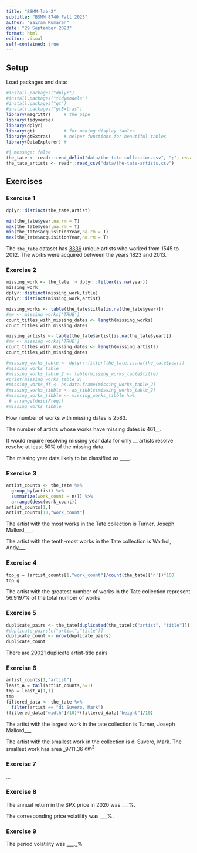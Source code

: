 ```yaml
---
title: "BSMM-lab-2"
subtitle: "BSMM 8740 Fall 2023"
author: "Sairam Kumaran"
date: "29 September 2023"
format: html
editor: visual
self-contained: true
---
```


## Setup

Load packages and data:

```r
#install.packages("dplyr")
#install.packages("tidymodels")
#install.packages("gt")
#install.packages("gtExtras")
library(magrittr)     # the pipe
library(tidyverse) 
library(dplyr)
library(gt)           # for making display tables
library(gtExtras)     # helper functions for beautiful tables
library(DataExplorer) #
```

```r
#| message: false
the_tate <- readr::read_delim("data/the-tate-collection.csv", ";", escape_double = FALSE, trim_ws = TRUE)
the_tate_artists <- readr::read_csv("data/the-tate-artists.csv")
```

## Exercises

### Exercise 1

```r
dplyr::distinct(the_tate,artist)

min(the_tate$year,na.rm = T)
max(the_tate$year,na.rm = T)
min(the_tate$acquisitionYear,na.rm = T)
max(the_tate$acquisitionYear,na.rm = T)
```

The `the_tate` dataset has [3336]{.underline} unique artists who worked from 1545 to 2012. The works were acquired between the years 1823 and 2013.

### Exercise 2

```r
missing_work <- the_tate |> dplyr::filter(is.na(year))
missing_work
dplyr::distinct(missing_work,title)
dplyr::distinct(missing_work,artist)
```

```r
missing_works <- table(the_tate$title[is.na(the_tate$year)])
#mw <- missing_works['TRUE']
count_titles_with_missing_dates <- length(missing_works)
count_titles_with_missing_dates

missing_artists <- table(the_tate$artist[is.na(the_tate$year)])
#mw <- missing_works['TRUE']
count_titles_with_missing_dates <- length(missing_artists)
count_titles_with_missing_dates
```

```r

#missing_works_table <- dplyr::filter(the_tate,is.na(the_tate$year))
#missing_works_table
#missing_works_table_2 <- table(missing_works_table$title)
#print(missing_works_table_2)
#missing_works_df <- as.data.frame(missing_works_table_2)
#missing_works_tibble <- as_tibble(missing_works_table_2)
#missing_works_tibble <- missing_works_tibble %>%
 # arrange(desc(Freq))
#missing_works_tibble
```

How number of works with missing dates is 2583.

The number of artists whose works have missing dates is 461\_\_.

It would require resolving missing year data for only \_\_ artists resolve resolve at least 50% of the missing data.

The missing year data likely to be classified as \_\_\_\_.

### Exercise 3

```r
artist_counts <- the_tate %>%
  group_by(artist) %>%
  summarize(work_count = n()) %>%
  arrange(desc(work_count))
artist_counts[1,]
artist_counts[10,"work_count"]
```

The artist with the most works in the Tate collection is Turner, Joseph Mallord\_\_\_.

The artist with the tenth-most works in the Tate collection is Warhol, Andy\_\_\_.

### Exercise 4

```r
top_g = (artist_counts[1,"work_count"]/count(the_tate)['n'])*100
top_g
```

The artist with the greatest number of works in the Tate collection represent 56.9197% of the total number of works

### Exercise 5

```r
duplicate_pairs <- the_tate[duplicated(the_tate[c("artist", "title")]) | duplicated(the_tate[c("artist", "title")], fromLast = TRUE), ]
#duplicate_pairs[c("artist","title")]
duplicate_count <- nrow(duplicate_pairs)
duplicate_count
```

There are [29021]{.underline} duplicate artist-title pairs

### Exercise 6

```r
artist_counts[1,"artist"]
least_A = tail(artist_counts,n=1)
tmp = least_A[1,1]
tmp
filtered_data <- the_tate %>%
  filter(artist == "di Suvero, Mark")
(filtered_data["width"]/10)*(filtered_data["height"]/10)
```

The artist with the largest work in the tate collection is Turner, Joseph Mallord\_\_\_

The artist with the smallest work in the collection is di Suvero, Mark. The smallest work has area \_9711.36 $\text{cm}^2$

### Exercise 7

...

### Exercise 8

The annual return in the SPX price in 2020 was \_\_\_%.

The corresponding price volatility was \_\_\_%.

### Exercise 9

The period volatility was \_\_\_.\_%

### 
